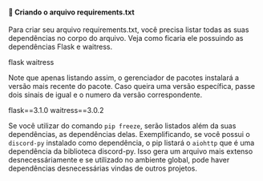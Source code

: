 #### 📝 Criando o arquivo requirements.txt

Para criar seu arquivo requirements.txt, você precisa listar todas as suas dependências no corpo do arquivo.
Veja como ficaria ele possuindo as dependências Flask e waitress.


flask
waitress


Note que apenas listando assim, o gerenciador de pacotes instalará a versão mais recente do pacote. 
Caso queira uma versão específica, passe dois sinais de igual e o numero da versão correspondente.

flask==3.1.0
waitress==3.0.2


Se você utilizar do comando `pip freeze`, serão listados além da suas dependências, as dependências delas.
Exemplificando, se você possui o `discord-py` instalado como dependência, o pip listará o `aiohttp` que é uma dependência da 
biblioteca discord-py. Isso gera um arquivo mais extenso desnecessáriamente e se utilizado no ambiente global, pode haver 
dependências desnecessárias vindas de outros projetos.
